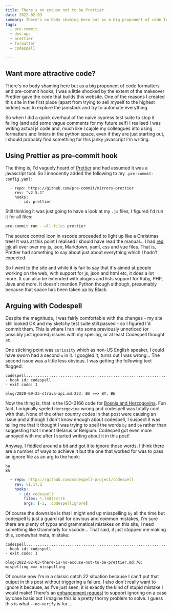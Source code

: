 ```yaml
---
title: There's no excuse not to be Prettier
date: 2022-02-03
summary: There's no body shaming here but as a big proponent of code formatters and pre-commit hooks, I was a little shocked by the extent of the makeover Prettier gave my code (and I learned how to spell "curiosity")
tags:
  - pre-commit
  - dev-ops
  - prettier
  - formatter
  - codespell

---
```


## Want more attractive code?

There's no body shaming here but as a big proponent of code formatters and pre-commit hooks, I was a little shocked by the extent of the makeover Prettier gave the code that builds this website. One of the reasons I created this site in the first place (apart from trying to sell myself to the highest bidder) was to explore the jamstack and try to automate everything.

So when I did a quick overhaul of the naive cypress test suite to stop it failing (and add some vague comments for my future self) I realised I was writing actual js code and, much like I cajole my colleagues into using formatters and linters in the python space, even if they are just starting out, I should probably find something for this janky javascript I'm writing.

## Using Prettier as pre-commit hook

The thing is, I'd vaguely heard of [Prettier](https://prettier.io/) and had assumed it was a javascript tool. So I innocently added the following to my `.pre-commit-config.yaml`:

```
  - repo: https://github.com/pre-commit/mirrors-prettier
    rev: "v2.5.1"
    hooks:
      - id: prettier
```

Still thinking it was just going to have a look at my `.js` files, I figured I'd run it for all files:

```bash
pre-commit run --all-files prettier
```

The source control icon in vscode proceeded to light up like a Christmas tree! It was at this point I realised I should have read the manual... I had [red ink](https://github.com/scrambldchannel/dashingelephant/commit/ebdbb549afd1f9623186b5e214814aeb0d48600b) all over over my js, json, Markdown, yaml, css and vue files. That is, Prettier had something to say about just about everything which I hadn't expected.

So I went to the site and while it is fair to say that it's aimed at people working on the web, with support for js, json and html etc, it does a lot more. It can also be extended with plugins and lists support for Ruby, PHP, Java and more. It doesn't mention Python though although, presumably because that space has been taken up by Black.

## Arguing with Codespell

Despite the magnitude, I was fairly comfortable with the changes - my site still looked OK and my sketchy test suite still passed - so I figured I'd commit them. This is where I ran into some previously unnoticed (or possibly just ignored) issues with my spelling, or at least Codespell thought so.

One sticking point was `curiosity` which as non-US English speaker, I could have sworn had a second `u` in it. I googled it, turns out I was wrong... The second issue was a little less obvious. I was getting the following text flagged:

```
codespell................................................................Failed
- hook id: codespell
- exit code: 1

blog/2020-09-25-strava-api.md:223: BA ==> BY, BE
```

Now the thing is, that is the ISO-3166 code for [Bosnia and Herzogovina](https://laendercode.net/en/2-letter-code/ba). Fun fact, I originally speled `Herzegovina` wrong and codespell was totally cool with that. None of the other country codes in that post were causing an issue and although I don't know enough about codespell, I suspect it was telling me that it thought I was trying to spell the words `by` and `be` rather than suggesting that I meant Belarus or Belgium. Codespell got even more annoyed with me after I started writing about it in this post!

Anyway, I fiddled around a bit and got it to ignore those words. I think there are a number of ways to achieve it but the one that worked for was to pass an ignore file as an arg to the hook:

```text
ba
BA
```

```yaml
  - repo: https://github.com/codespell-project/codespell
    rev: v1.17.1
    hooks:
      - id: codespell
        files: \.(md|rst)$
        args: [-I, .codespellignore]
```

Of course the downside is that I might end up misspelling `by` all the time but codespell is just a guard rail for obvious and common mistakes, I'm sure there are plenty of typos and grammatical mistakes on this site, I need something like Grammarly for vscode... That said, it just stopped me making this, somewhat meta, mistake:

```
codespell................................................................Failed
- hook id: codespell
- exit code: 1

blog/2022-02-03-there-is-no-excuse-not-to-be-prettier.md:70: mispelling ==> misspelling
```

Of course now I'm in a classic catch 22 situation because I can't put that output in this post without triggering a failure. I also don't really want to ignore it because, as I've just seen, it is exactly the kind of stupid mistake I would make! There's an [enhancement request](https://github.com/codespell-project/codespell/issues/1212) to support ignoring on a case by case basis but I imagine this is a pretty thorny problem to solve. I guess this is what `--no-verify` is for....
